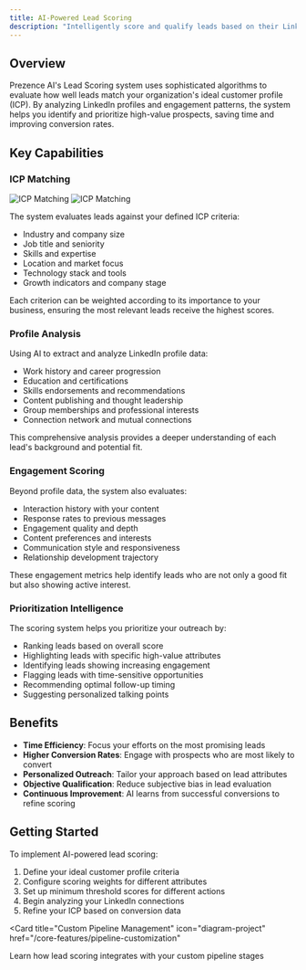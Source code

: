 ```yaml
---
title: AI-Powered Lead Scoring
description: "Intelligently score and qualify leads based on their LinkedIn profiles and engagement"
---
```


## Overview

Prezence AI's Lead Scoring system uses sophisticated algorithms to evaluate how well leads match your organization's ideal customer profile (ICP). By analyzing LinkedIn profiles and engagement patterns, the system helps you identify and prioritize high-value prospects, saving time and improving conversion rates.

## Key Capabilities

### ICP Matching

<img
  className="block dark:hidden"
  src="/images/icp-matching-light.png"
  alt="ICP Matching"
/>
<img
  className="hidden dark:block"
  src="/images/icp-matching-dark.png"
  alt="ICP Matching"
/>

The system evaluates leads against your defined ICP criteria:
- Industry and company size
- Job title and seniority
- Skills and expertise
- Location and market focus
- Technology stack and tools
- Growth indicators and company stage

Each criterion can be weighted according to its importance to your business, ensuring the most relevant leads receive the highest scores.

### Profile Analysis

Using AI to extract and analyze LinkedIn profile data:

- Work history and career progression
- Education and certifications
- Skills endorsements and recommendations
- Content publishing and thought leadership
- Group memberships and professional interests
- Connection network and mutual connections

This comprehensive analysis provides a deeper understanding of each lead's background and potential fit.

### Engagement Scoring

Beyond profile data, the system also evaluates:

- Interaction history with your content
- Response rates to previous messages
- Engagement quality and depth
- Content preferences and interests
- Communication style and responsiveness
- Relationship development trajectory

These engagement metrics help identify leads who are not only a good fit but also showing active interest.

### Prioritization Intelligence

The scoring system helps you prioritize your outreach by:

- Ranking leads based on overall score
- Highlighting leads with specific high-value attributes
- Identifying leads showing increasing engagement
- Flagging leads with time-sensitive opportunities
- Recommending optimal follow-up timing
- Suggesting personalized talking points

## Benefits

- **Time Efficiency**: Focus your efforts on the most promising leads
- **Higher Conversion Rates**: Engage with prospects who are most likely to convert
- **Personalized Outreach**: Tailor your approach based on lead attributes
- **Objective Qualification**: Reduce subjective bias in lead evaluation
- **Continuous Improvement**: AI learns from successful conversions to refine scoring

## Getting Started

To implement AI-powered lead scoring:

1. Define your ideal customer profile criteria
2. Configure scoring weights for different attributes
3. Set up minimum threshold scores for different actions
4. Begin analyzing your LinkedIn connections
5. Refine your ICP based on conversion data

<Card
  title="Custom Pipeline Management"
  icon="diagram-project"
  href="/core-features/pipeline-customization"
>
  Learn how lead scoring integrates with your custom pipeline stages
</Card>
